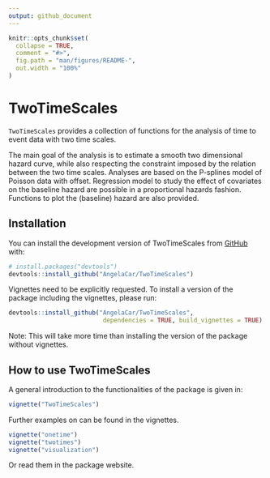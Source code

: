 ```yaml
---
output: github_document
---
```


<!-- README.md is generated from README.Rmd. Please edit that file -->

```r
knitr::opts_chunk$set(
  collapse = TRUE,
  comment = "#>",
  fig.path = "man/figures/README-",
  out.width = "100%"
)
```

# TwoTimeScales

<!-- badges: start -->

<!-- badges: end -->

`TwoTimeScales` provides a collection of functions for the analysis of time to event data with two time scales.

The main goal of the analysis is to estimate a smooth two dimensional hazard curve, while also respecting the constraint imposed by the relation between the two time scales. Analyses are based on the P-splines model of Poisson data with offset. Regression model to study the effect of covariates on the baseline hazard are possible in a proportional hazards fashion. Functions to plot the (baseline) hazard are also provided.

## Installation

You can install the development version of TwoTimeScales from [GitHub](https://github.com/) with:

``` r
# install.packages("devtools")
devtools::install_github("AngelaCar/TwoTimeScales")
```

Vignettes need to be explicitly requested. To install a version of the package
including the vignettes, please run:

``` r
devtools::install_github("AngelaCar/TwoTimeScales",
                          dependencies = TRUE, build_vignettes = TRUE)
```
Note: This will take more time than installing the version of the package without vignettes.

## How to use TwoTimeScales

A general introduction to the functionalities of the package is given in:

``` r
vignette("TwoTimeScales")
```

Further examples on can be found in the vignettes.

``` r
vignette("onetime")
vignette("twotimes")
vignette("visualization")
```
Or read them in the package website.
